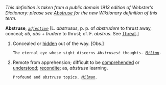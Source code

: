 ''This definition is taken from a public domain 1913 edition of Webster's Dictionary: please see [[Abstruse]] for the new Wiktionary definition of this term.''

'''Abstruse''', ''<code>[[adjective (part of speech)|adjective]]</code>'' [L. ''abstrusus'', p. p. of ''abstrudere'' to thrust away, conceal; ''ab'', ''abs'' + ''trudere'' to thrust; cf. F. ''abstrus''. See [[Threat]].]

<ol>
<li>Concealed or [[hidden]] out of the way. [Obs.]

<code>The eternal eye whose sight discerns ''Abstrusest'' thoughts. ''[[Milton (source)|Milton]].''</code>

<li> Remote from apprehension; difficult to be [[comprehended]] or [[understood]]; [[recondite]]; as, ''abstruse'' learning.

<code>Profound and ''abstruse'' topics. ''[[Milman (source)|Milman]].''</code>
</ol>
